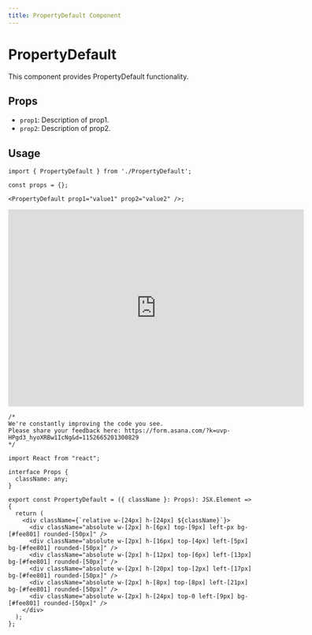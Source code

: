 ```yaml
---
title: PropertyDefault Component
---
```


# PropertyDefault

This component provides PropertyDefault functionality.

## Props

- `prop1`: Description of prop1.
- `prop2`: Description of prop2.

## Usage

```tsx
import { PropertyDefault } from './PropertyDefault';

const props = {};

<PropertyDefault prop1="value1" prop2="value2" />;
```

<iframe src="https://example.com" width="600" height="400" frameborder="0"></iframe>


```tsx
/*
We're constantly improving the code you see. 
Please share your feedback here: https://form.asana.com/?k=uvp-HPgd3_hyoXRBw1IcNg&d=1152665201300829
*/

import React from "react";

interface Props {
  className: any;
}

export const PropertyDefault = ({ className }: Props): JSX.Element => {
  return (
    <div className={`relative w-[24px] h-[24px] ${className}`}>
      <div className="absolute w-[2px] h-[6px] top-[9px] left-px bg-[#fee801] rounded-[50px]" />
      <div className="absolute w-[2px] h-[16px] top-[4px] left-[5px] bg-[#fee801] rounded-[50px]" />
      <div className="absolute w-[2px] h-[12px] top-[6px] left-[13px] bg-[#fee801] rounded-[50px]" />
      <div className="absolute w-[2px] h-[20px] top-[2px] left-[17px] bg-[#fee801] rounded-[50px]" />
      <div className="absolute w-[2px] h-[8px] top-[8px] left-[21px] bg-[#fee801] rounded-[50px]" />
      <div className="absolute w-[2px] h-[24px] top-0 left-[9px] bg-[#fee801] rounded-[50px]" />
    </div>
  );
};

```